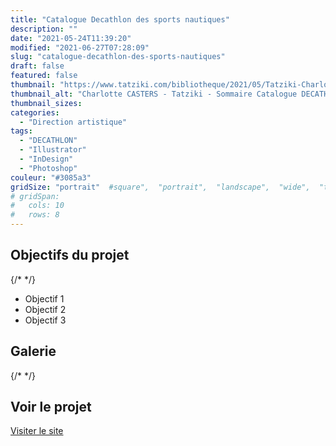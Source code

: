 ```yaml
---
title: "Catalogue Decathlon des sports nautiques"
description: ""
date: "2021-05-24T11:39:20"
modified: "2021-06-27T07:28:09"
slug: "catalogue-decathlon-des-sports-nautiques"
draft: false
featured: false
thumbnail: "https://www.tatziki.com/bibliotheque/2021/05/Tatziki-Charlotte-CASTERS-DECATHLON-catalogue-Sommaire.jpg"
thumbnail_alt: "Charlotte CASTERS - Tatziki - Sommaire Catalogue DECATHLON Sports nautiques -2021"
thumbnail_sizes:
categories:
  - "Direction artistique"
tags:
  - "DECATHLON"
  - "Illustrator"
  - "InDesign"
  - "Photoshop"
couleur: "#3085a3"
gridSize: "portrait"  #square",  "portrait",  "landscape",  "wide",  "tall",  "feat",  "mini",
# gridSpan:
#   cols: 10
#   rows: 8
---
```


## Objectifs du projet

{/* <!-- TODO: Ajouter les objectifs depuis ACF --> */}
- Objectif 1
- Objectif 2
- Objectif 3

## Galerie

{/* <!-- TODO: Ajouter les images du projet --> */}

## Voir le projet

[Visiter le site](https://www.tatziki.com/catalogue-decathlon-des-sports-nautiques/)
